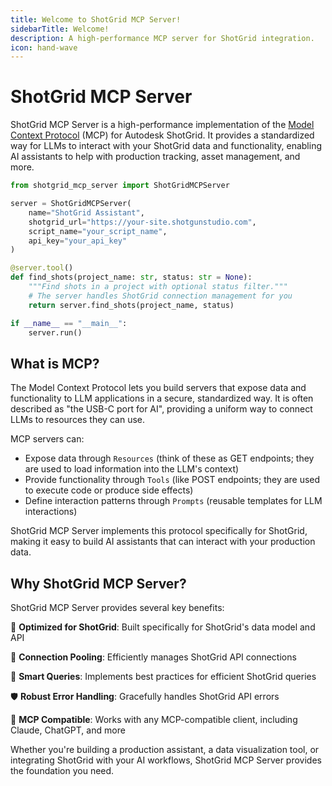 ```yaml
---
title: Welcome to ShotGrid MCP Server!
sidebarTitle: Welcome!
description: A high-performance MCP server for ShotGrid integration.
icon: hand-wave
---
```


# ShotGrid MCP Server

ShotGrid MCP Server is a high-performance implementation of the [Model Context Protocol](https://modelcontextprotocol.io/) (MCP) for Autodesk ShotGrid. It provides a standardized way for LLMs to interact with your ShotGrid data and functionality, enabling AI assistants to help with production tracking, asset management, and more.

```python
from shotgrid_mcp_server import ShotGridMCPServer

server = ShotGridMCPServer(
    name="ShotGrid Assistant",
    shotgrid_url="https://your-site.shotgunstudio.com",
    script_name="your_script_name",
    api_key="your_api_key"
)

@server.tool()
def find_shots(project_name: str, status: str = None):
    """Find shots in a project with optional status filter."""
    # The server handles ShotGrid connection management for you
    return server.find_shots(project_name, status)

if __name__ == "__main__":
    server.run()
```

## What is MCP?

The Model Context Protocol lets you build servers that expose data and functionality to LLM applications in a secure, standardized way. It is often described as "the USB-C port for AI", providing a uniform way to connect LLMs to resources they can use.

MCP servers can:

* Expose data through `Resources` (think of these as GET endpoints; they are used to load information into the LLM's context)
* Provide functionality through `Tools` (like POST endpoints; they are used to execute code or produce side effects)
* Define interaction patterns through `Prompts` (reusable templates for LLM interactions)

ShotGrid MCP Server implements this protocol specifically for ShotGrid, making it easy to build AI assistants that can interact with your production data.

## Why ShotGrid MCP Server?

ShotGrid MCP Server provides several key benefits:

🚀 **Optimized for ShotGrid**: Built specifically for ShotGrid's data model and API

🔄 **Connection Pooling**: Efficiently manages ShotGrid API connections

🧠 **Smart Queries**: Implements best practices for efficient ShotGrid queries

🛡️ **Robust Error Handling**: Gracefully handles ShotGrid API errors

🔌 **MCP Compatible**: Works with any MCP-compatible client, including Claude, ChatGPT, and more

Whether you're building a production assistant, a data visualization tool, or integrating ShotGrid with your AI workflows, ShotGrid MCP Server provides the foundation you need.
